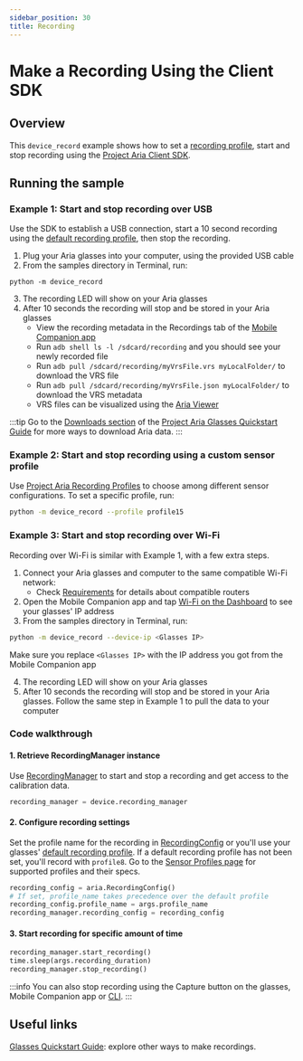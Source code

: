 ```yaml
---
sidebar_position: 30
title: Recording
---
```


# Make a Recording Using the Client SDK

## Overview
This `device_record` example shows how to set a [recording profile](/docs/tech_spec/recording_profiles), start and stop recording using the [Project Aria Client SDK](/docs/ARK/sdk).

## Running the sample

### Example 1: Start and stop recording over USB
Use the SDK to establish a USB connection, start a 10 second recording using the [default recording profile](/docs/ARK/ARK_quickstart#set-your-default-recording-profile), then stop the recording.

1. Plug your Aria glasses into your computer, using the provided USB cable
2. From the samples directory in Terminal, run:
```
python -m device_record
```

3. The recording LED will show on your Aria glasses
4. After 10 seconds the recording will stop and be stored in your Aria glasses
   * View the recording metadata in the Recordings tab of the [Mobile Companion app](/docs/ARK/mobile_companion_app#recordings-menu)
   * Run `adb shell ls -l /sdcard/recording` and you should see your newly recorded file
   * Run `adb pull /sdcard/recording/myVrsFile.vrs myLocalFolder/` to download the VRS file
   * Run `adb pull /sdcard/recording/myVrsFile.json myLocalFolder/` to download the VRS metadata
   * VRS files can be visualized using the [Aria Viewer](/docs/data_utilities/visualization/visualization_cpp)

:::tip
Go to the [Downloads section](/ARK/ARK_quickstart.mdx#download-data) of the [Project Aria Glasses Quickstart Guide](/ARK/ARK_quickstart.mdx) for more ways to download Aria data.
:::


### Example 2: Start and stop recording using a custom sensor profile

Use [Project Aria Recording Profiles](/docs/tech_spec/recording_profiles) to choose among different sensor configurations. To set a specific profile, run:

```bash
python -m device_record --profile profile15
```

### Example 3: Start and stop recording over Wi-Fi
Recording over Wi-Fi is similar with Example 1, with a few extra steps.

1. Connect your Aria glasses and computer to the same compatible Wi-Fi network:
   * Check [Requirements](/docs/ARK/sdk/setup.mdx) for details about compatible routers
2. Open the Mobile Companion app and tap [Wi-Fi on the Dashboard](/docs/ARK/mobile_companion_app#dashboard) to see your glasses' IP address
3. From the samples directory in Terminal, run:

```bash
python -m device_record --device-ip <Glasses IP>
```

Make sure you replace `<Glasses IP>` with the IP address you got from the Mobile Companion app

4. The recording LED will show on your Aria glasses
5. After 10 seconds the recording will stop and be stored in your Aria glasses. Follow the same step in Example 1 to pull the data to your computer

### Code walkthrough

#### 1. Retrieve RecordingManager instance

Use [RecordingManager](/docs/ARK/sdk/api_reference#ariasdkrecordingmanager) to start and stop a recording and get access to the calibration data.

```python
recording_manager = device.recording_manager
```

#### 2. Configure recording settings
Set the profile name for the recording in [RecordingConfig](/docs/ARK/sdk/api_reference#ariasdkrecordingconfig) or you'll use your glasses' [default recording profile](/docs/ARK/ARK_quickstart#set-your-default-recording-profile). If a default recording profile has not been set, you'll record with `profile8`. Go to the [Sensor Profiles page](/docs/ARK/sdk/concepts/sdk_sensor_profiles) for supported profiles and their specs.

```python
recording_config = aria.RecordingConfig()
# If set, profile_name takes precedence over the default profile
recording_config.profile_name = args.profile_name
recording_manager.recording_config = recording_config
```

#### 3. Start recording for specific amount of time

```python
recording_manager.start_recording()
time.sleep(args.recording_duration)
recording_manager.stop_recording()
```

:::info
You can also stop recording using the Capture button on the glasses, Mobile Companion app or [CLI](/docs/ARK/sdk/cli/api_reference).
:::

## Useful links
[Glasses Quickstart Guide](/docs/ARK/ARK_quickstart#record-data): explore other ways to make recordings.
